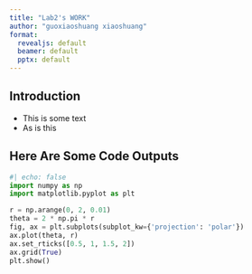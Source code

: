 ---
title: "Lab2's WORK"
author: "guoxiaoshuang xiaoshuang"
format:
  revealjs: default
  beamer: default
  pptx: default
---


## Introduction

- This is some text
- As is this

## Here Are Some Code Outputs

```{python}
#| echo: false
import numpy as np
import matplotlib.pyplot as plt

r = np.arange(0, 2, 0.01)
theta = 2 * np.pi * r
fig, ax = plt.subplots(subplot_kw={'projection': 'polar'})
ax.plot(theta, r)
ax.set_rticks([0.5, 1, 1.5, 2])
ax.grid(True)
plt.show()
```